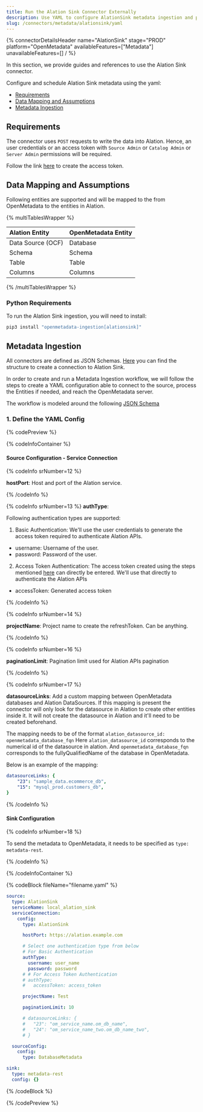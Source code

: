 ```yaml
---
title: Run the Alation Sink Connector Externally
description: Use YAML to configure AlationSink metadata ingestion and push terms to Alation catalogs.
slug: /connectors/metadata/alationsink/yaml
---
```







{% connectorDetailsHeader
name="AlationSink"
stage="PROD"
platform="OpenMetadata"
availableFeatures=["Metadata"]
unavailableFeatures=[]
/ %}

In this section, we provide guides and references to use the Alation Sink connector.

Configure and schedule Alation Sink metadata using the yaml:

- [Requirements](#requirements)
- [Data Mapping and Assumptions](#data-mapping-and-assumptions)
- [Metadata Ingestion](#metadata-ingestion)

<ExternalIngestionDeployment />

## Requirements

The connector uses `POST` requests to write the data into Alation.
Hence, an user credentials or an access token with `Source Admin` or `Catalog Admin` or `Server Admin` permissions will be required.

Follow the link [here](https://developer.alation.com/dev/docs/authentication-into-alation-apis#create-via-ui) to create the access token.

## Data Mapping and Assumptions

Following entities are supported and will be mapped to the from OpenMetadata to the entities in Alation.

{% multiTablesWrapper %}

| Alation Entity               | OpenMetadata Entity          |
| :----------------------------| :--------------------------- |
| Data Source (OCF)            | Database                     |
| Schema                       | Schema                       |
| Table                        | Table                        |
| Columns                      | Columns                      |

{% /multiTablesWrapper %}

### Python Requirements

<PythonRequirements />

To run the Alation Sink ingestion, you will need to install:

```bash
pip3 install "openmetadata-ingestion[alationsink]"
```

## Metadata Ingestion

All connectors are defined as JSON Schemas.
[Here](https://github.com/open-metadata/OpenMetadata/blob/main/openmetadata-spec/src/main/resources/json/schema/entity/services/connections/metadata/alationSinkConnection.json)
you can find the structure to create a connection to Alation Sink.

In order to create and run a Metadata Ingestion workflow, we will follow
the steps to create a YAML configuration able to connect to the source,
process the Entities if needed, and reach the OpenMetadata server.

The workflow is modeled around the following
[JSON Schema](https://github.com/open-metadata/OpenMetadata/blob/main/openmetadata-spec/src/main/resources/json/schema/metadataIngestion/workflow.json)

### 1. Define the YAML Config

{% codePreview %}

{% codeInfoContainer %}

#### Source Configuration - Service Connection

{% codeInfo srNumber=12 %}

**hostPort**: Host and port of the Alation service.

{% /codeInfo %}

{% codeInfo srNumber=13 %}
**authType**:

Following authentication types are supported:
1. Basic Authentication: We'll use the user credentials to generate the access token required to authenticate Alation APIs.
- username: Username of the user.
- password: Password of the user.

2. Access Token Authentication: The access token created using the steps mentioned [here](https://developer.alation.com/dev/docs/authentication-into-alation-apis#create-via-ui) can directly be entered. We'll use that directly to authenticate the Alation APIs
- accessToken: Generated access token

{% /codeInfo %}

{% codeInfo srNumber=14 %}

**projectName**: Project name to create the refreshToken. Can be anything.

{% /codeInfo %}

{% codeInfo srNumber=16 %}

**paginationLimit**: Pagination limit used for Alation APIs pagination

{% /codeInfo %}

{% codeInfo srNumber=17 %}

**datasourceLinks**: Add a custom mapping between OpenMetadata databases and Alation DataSources.
If this mapping is present the connector will only look for the datasource in Alation to create other entities inside it. It will not create the datasource in Alation and it'll need to be created beforehand.

The mapping needs to be of the format `alation_datasource_id: openmetadata_database_fqn`
Here `alation_datasource_id` corresponds to the numerical id of the datasource in alation.
And `openmetadata_database_fqn` corresponds to the fullyQualifiedName of the database in OpenMetadata.

Below is an example of the mapping:
```yaml
datasourceLinks: {
    "23": "sample_data.ecommerce_db",
    "15": "mysql_prod.customers_db",
}
```

{% /codeInfo %}

#### Sink Configuration

{% codeInfo srNumber=18 %}

To send the metadata to OpenMetadata, it needs to be specified as `type: metadata-rest`.

{% /codeInfo %}

<WorkflowConfigDef />
{% /codeInfoContainer %}

{% codeBlock fileName="filename.yaml" %}

```yaml {% isCodeBlock=true %}
source:
  type: AlationSink
  serviceName: local_alation_sink
  serviceConnection:
    config:
      type: AlationSink
```
```yaml {% srNumber=12 %}
      hostPort: https://alation.example.com
```
```yaml {% srNumber=13 %}
      # Select one authentication type from below
      # For Basic Authentication
      authType:
        username: user_name
        password: password
      # # For Access Token Authentication
      # authType:
      #   accessToken: access_token
```
```yaml {% srNumber=14 %}
      projectName: Test
```
```yaml {% srNumber=15 %}
      paginationLimit: 10
```
```yaml {% srNumber=16 %}
      # datasourceLinks: {
      #   "23": "om_service_name.om_db_name",
      #   "24": "om_service_name_two.om_db_name_two",
      # }
```
```yaml {% srNumber=17 %}
  sourceConfig:
    config:
      type: DatabaseMetadata
```
```yaml {% srNumber=18 %}
sink:
  type: metadata-rest
  config: {}
```

<WorkflowConfig />

{% /codeBlock %}

{% /codePreview %}

<IngestionCli />
